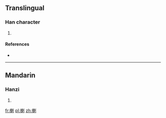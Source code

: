 ==Translingual==

===Han character===
{{Han char|rn=75|rad=木|as=09|sn=13|four=5290<sub>0</sub>|canj=木木中弓 (DDLN)}}

# {{defn|Han|sort=木09}}

====References====
* {{Han ref|kx=0538.310|dkj=15113|hdz=21245.030|uh=694B|ud=26955|bh=DDEB|bd=56811}}

----

==Mandarin==

===Hanzi===
{{cmn-hanzi|pin=[[là]] ([[la4]])|wg=la<sup>4</sup>}}

# {{defn|lang=cmn|sort=木09}}

[[fr:楋]]
[[pl:楋]]
[[zh:楋]]